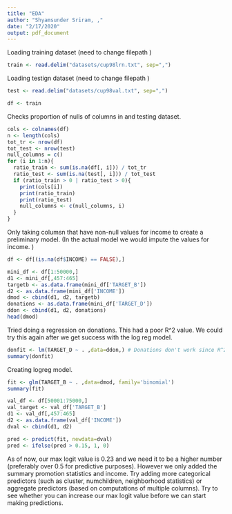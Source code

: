 ```yaml
---
title: "EDA"
author: "Shyamsunder Sriram, ,"
date: "2/17/2020"
output: pdf_document
---
```


Loading training dataset (need to change filepath )
```r
train <- read.delim("datasets/cup98lrn.txt", sep=",")
```

Loading testign dataset (need to change filepath )
```r
test <- read.delim("datasets/cup98val.txt", sep=",")
```

```r
df <- train
```

Checks proportion of nulls of columns in and testing dataset. 
```r
cols <- colnames(df)
n <- length(cols)
tot_tr <- nrow(df)
tot_test <- nrow(test)
null_columns = c() 
for (i in 1:n){
  ratio_train <- sum(is.na(df[, i])) / tot_tr
  ratio_test <- sum(is.na(test[, i])) / tot_test
  if (ratio_train > 0 | ratio_test > 0){
    print(cols[i])
    print(ratio_train)
    print(ratio_test)
    null_columns <- c(null_columns, i)
  }
}
```

Only taking columsn that have non-null values for income to create a preliminary model. (In the actual model we would impute the values for income. )
```r
df <- df[(is.na(df$INCOME) == FALSE),]
```

```r
mini_df <- df[1:50000,]
d1 <- mini_df[,457:465]
targetb <- as.data.frame(mini_df['TARGET_B']) 
d2 <- as.data.frame(mini_df['INCOME']) 
dmod <- cbind(d1, d2, targetb)
donations <- as.data.frame(mini_df['TARGET_D']) 
ddon <- cbind(d1, d2, donations)
head(dmod)
```

Tried doing a regression on donations. This had a poor R^2 value. We could try this again after we get success with the log reg model. 
```r
donfit <- lm(TARGET_D ~ . ,data=ddon,) # Donations don't work since R^2 is 0.005
summary(donfit)
```

Creating logreg model. 
```r
fit <- glm(TARGET_B ~ . ,data=dmod, family='binomial')
summary(fit)
```

```r
val_df <- df[50001:75000,]
val_target <- val_df['TARGET_B']
d1 <- val_df[,457:465]
d2 <- as.data.frame(val_df['INCOME']) 
dval <- cbind(d1, d2)
```

```r
pred <- predict(fit, newdata=dval)
pred <- ifelse(pred > 0.15, 1, 0)
```

As of now, our max logit value is 0.23 and we need it to be a higher number (preferably over 0.5 for predictive purposes). However we only added the summary promotion statistics and income. Try adding more categorical predictors (such as cluster, numchildren, neighborhood statistics) or aggregate predictors (based on computations of multiple columns). Try to see whether you can increase our max logit value before we can start making predictions. 




